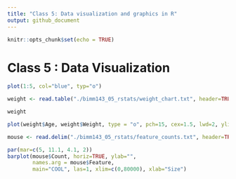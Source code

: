 ```yaml
---
title: "Class 5: Data visualization and graphics in R"
output: github_document
---
```


```r
knitr::opts_chunk$set(echo = TRUE)
```

# Class 5 : Data Visualization 


```r
plot(1:5, col="blue", typ="o")

weight <- read.table("./bimm143_05_rstats/weight_chart.txt", header=TRUE)

weight

plot(weight$Age, weight$Weight, type = "o", pch=15, cex=1.5, lwd=2, ylim=c(2,10), xlab = "Age", ylab = "Weight", main = "Weight vs Age", col="coral")

mouse <- read.delim("./bimm143_05_rstats/feature_counts.txt", header=TRUE)

par(mar=c(5, 11.1, 4.1, 2))
barplot(mouse$Count, horiz=TRUE, ylab="", 
        names.arg = mouse$Feature, 
        main="COOL", las=1, xlim=c(0,80000), xlab="Size")

```

